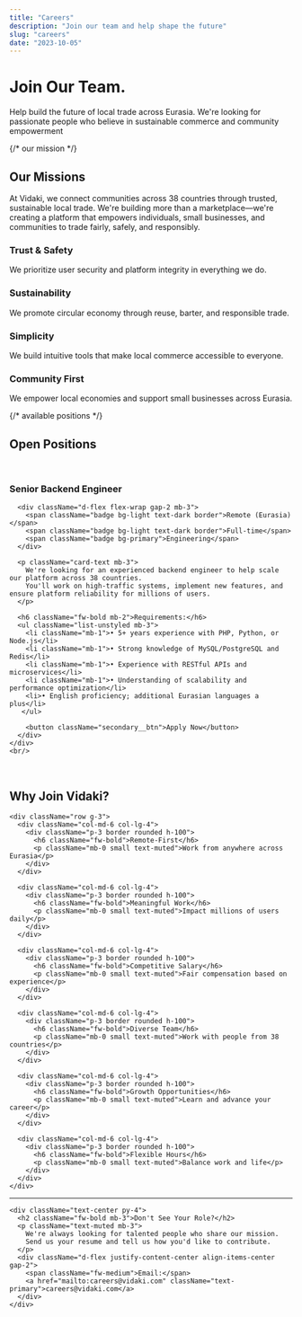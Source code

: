 ```yaml
---
title: "Careers"
description: "Join our team and help shape the future"
slug: "careers"
date: "2023-10-05"
---
```


<div className='gradientBg'>
 <div className='container'>
  <div className='py-5'>
    <h1 style={{
      textAlign: 'center',
      fontWeight: 700,
      fontSize: '2.5rem',
      marginBottom: '10px',
    }}>Join Our <span className='text-second'>Team.</span></h1>
    <div style={{display: 'flex', justifyContent: 'center', width: '100%',marginBottom: 32}}>
      <p style={{
        maxWidth: 600,
        color: '#222',
        fontSize: '1rem',
        textAlign: 'center',
      }}>
        Help build the future of local trade across Eurasia. We're looking for passionate people  who believe in sustainable commerce and community empowerment
      </p>
    </div>
  </div>
  {/* our mission */}
  <div>
     <div className='w-75 mx-auto'>
        <h2 className='text-center fw-bold'>Our Missions</h2>
        <p className='my-5'>At Vidaki, we connect communities across 38 countries through trusted, sustainable local trade. We're building more than a marketplace—we're creating a platform that empowers individuals, small businesses, and communities to trade fairly, safely, and responsibly.</p>
     </div>
       <div className="row gap-4  justify-content-center">
        <div className="col-md-6 col-lg-3">
          <div className="career-mission-card">
            <h3 className="text-center">Trust & Safety</h3>
            <p className="text-center">We prioritize user security and platform integrity in everything we do.</p>
          </div>
        </div>
        <div className="col-md-6 col-lg-3">
          <div className="career-mission-card">
            <h3 className="text-center">Sustainability</h3>
            <p className="text-center">We promote circular economy through reuse, barter, and responsible trade.</p>
          </div>
        </div>
        <div className="col-md-6 col-lg-3">
          <div className="career-mission-card">
            <h3 className="text-center">Simplicity</h3>
            <p className="text-center">We build intuitive tools that make local commerce accessible to everyone.</p>
          </div>
        </div>
        <div className="col-md-6 col-lg-3">
          <div className="career-mission-card">
            <h3 className="text-center">Community First</h3>
            <p className="text-center">We empower local economies and support small businesses across Eurasia.</p>
          </div>
        </div>
      </div>
  </div>
  {/* available positions */}
  <div className='my-5'>
   <h2 className='text-center fw-bold my-2'>Open Positions</h2>
   <br/>
   <div className="card shadow-sm border-0 mt-2">
   <div className="card-body p-5">
      <h3 className="card-title h5 mb-3">Senior Backend Engineer</h3>
      
      <div className="d-flex flex-wrap gap-2 mb-3">
        <span className="badge bg-light text-dark border">Remote (Eurasia)</span>
        <span className="badge bg-light text-dark border">Full-time</span>
        <span className="badge bg-primary">Engineering</span>
      </div>
      
      <p className="card-text mb-3">
        We're looking for an experienced backend engineer to help scale our platform across 38 countries. 
        You'll work on high-traffic systems, implement new features, and ensure platform reliability for millions of users.
      </p>
      
      <h6 className="fw-bold mb-2">Requirements:</h6>
      <ul className="list-unstyled mb-3">
        <li className="mb-1">• 5+ years experience with PHP, Python, or Node.js</li>
        <li className="mb-1">• Strong knowledge of MySQL/PostgreSQL and Redis</li>
        <li className="mb-1">• Experience with RESTful APIs and microservices</li>
        <li className="mb-1">• Understanding of scalability and performance optimization</li>
        <li>• English proficiency; additional Eurasian languages a plus</li>
       </ul>
      
        <button className="secondary__btn">Apply Now</button>
      </div>
    </div>
    <br/>
  <div className="row g-4">
  <br/>
  <div className="card p-4 col-12">
    <h2 className="my-4 text-center fw-bold">Why Join Vidaki?</h2>
    
    <div className="row g-3">
      <div className="col-md-6 col-lg-4">
        <div className="p-3 border rounded h-100">
          <h6 className="fw-bold">Remote-First</h6>
          <p className="mb-0 small text-muted">Work from anywhere across Eurasia</p>
        </div>
      </div>
      
      <div className="col-md-6 col-lg-4">
        <div className="p-3 border rounded h-100">
          <h6 className="fw-bold">Meaningful Work</h6>
          <p className="mb-0 small text-muted">Impact millions of users daily</p>
        </div>
      </div>
      
      <div className="col-md-6 col-lg-4">
        <div className="p-3 border rounded h-100">
          <h6 className="fw-bold">Competitive Salary</h6>
          <p className="mb-0 small text-muted">Fair compensation based on experience</p>
        </div>
      </div>
      
      <div className="col-md-6 col-lg-4">
        <div className="p-3 border rounded h-100">
          <h6 className="fw-bold">Diverse Team</h6>
          <p className="mb-0 small text-muted">Work with people from 38 countries</p>
        </div>
      </div>
      
      <div className="col-md-6 col-lg-4">
        <div className="p-3 border rounded h-100">
          <h6 className="fw-bold">Growth Opportunities</h6>
          <p className="mb-0 small text-muted">Learn and advance your career</p>
        </div>
      </div>
      
      <div className="col-md-6 col-lg-4">
        <div className="p-3 border rounded h-100">
          <h6 className="fw-bold">Flexible Hours</h6>
          <p className="mb-0 small text-muted">Balance work and life</p>
        </div>
      </div>
    </div>
  </div>
  
  
  <div className="col-12 mt-4">
    <hr className="my-4"/>
    
    <div className="text-center py-4">
      <h2 className="fw-bold mb-3">Don't See Your Role?</h2>
      <p className="text-muted mb-3">
        We're always looking for talented people who share our mission. 
        Send us your resume and tell us how you'd like to contribute.
      </p>
      <div className="d-flex justify-content-center align-items-center gap-2">
        <span className="fw-medium">Email:</span>
        <a href="mailto:careers@vidaki.com" className="text-primary">careers@vidaki.com</a>
      </div>
    </div>
  </div>
</div>
  </div>
  
</div>
</div>


